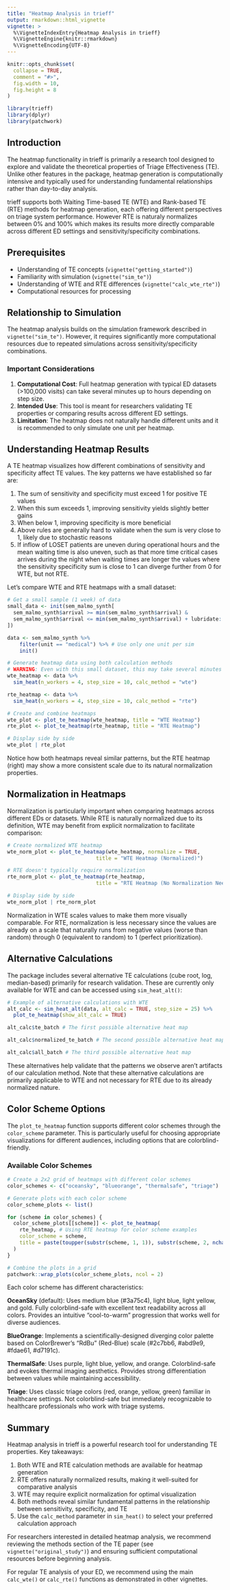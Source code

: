 ```yaml
---
title: "Heatmap Analysis in trieff"
output: rmarkdown::html_vignette
vignette: >
  %\VignetteIndexEntry{Heatmap Analysis in trieff}
  %\VignetteEngine{knitr::rmarkdown}
  %\VignetteEncoding{UTF-8}
---
```


```r
knitr::opts_chunk$set(
  collapse = TRUE,
  comment = "#>",
  fig.width = 10,
  fig.height = 8
)
```

```r
library(trieff)
library(dplyr)
library(patchwork)
```

## Introduction

The heatmap functionality in trieff is primarily a research tool designed to explore and validate the theoretical properties of Triage Effectiveness (TE). Unlike other features in the package, heatmap generation is computationally intensive and typically used for understanding fundamental relationships rather than day-to-day analysis.

trieff supports both Waiting Time-based TE (WTE) and Rank-based TE (RTE) methods for heatmap generation, each offering different perspectives on triage system performance. However RTE is naturaly normalizes between 0% and 100% which makes its results more directly comparable across different ED settings and sensitivity/specificity combinations.

## Prerequisites
- Understanding of TE concepts (`vignette("getting_started")`)
- Familiarity with simulation (`vignette("sim_te")`)
- Understanding of WTE and RTE differences (`vignette("calc_wte_rte")`)
- Computational resources for processing


## Relationship to Simulation
The heatmap analysis builds on the simulation framework described in `vignette("sim_te")`. However, it requires significantly more computational resources due to repeated simulations across sensitivity/specificity combinations.

### Important Considerations
1. **Computational Cost**: Full heatmap generation with typical ED datasets (>100,000 visits) can take several minutes up to hours depending on step size.
2. **Intended Use**: This tool is meant for researchers validating TE properties or comparing results across different ED settings.
3. **Limitation**: The heatmap does not naturally handle different units and it is recommended to only simulate one unit per heatmap.

## Understanding Heatmap Results

A TE heatmap visualizes how different combinations of sensitivity and specificity affect TE values. The key patterns we have established so far are:

1. The sum of sensitivity and specificity must exceed 1 for positive TE values
2. When this sum exceeds 1, improving sensitivity yields slightly better gains
3. When below 1, improving specificity is more beneficial
4. Above rules are generally hard to validate when the sum is very close to 1, likely due to stochastic reasons
5. If inflow of LOSET patients are uneven during operational hours and the mean waiting time is also uneven, such as that more time critical cases arrives during the night when waiting times are longer the values where the sensitivity specificity sum is close to 1 can diverge further from 0 for WTE, but not RTE.

Let's compare WTE and RTE heatmaps with a small dataset:

```r
# Get a small sample (1 week) of data
small_data <- init(sem_malmo_synth[
  sem_malmo_synth$arrival >= min(sem_malmo_synth$arrival) &
  sem_malmo_synth$arrival <= min(sem_malmo_synth$arrival) + lubridate::days(7),
])

data <- sem_malmo_synth %>%
    filter(unit == "medical") %>% # Use only one unit per sim
    init()

# Generate heatmap data using both calculation methods
# WARNING: Even with this small dataset, this may take several minutes
wte_heatmap <- data %>% 
  sim_heat(n_workers = 4, step_size = 10, calc_method = "wte")

rte_heatmap <- data %>% 
  sim_heat(n_workers = 4, step_size = 10, calc_method = "rte")

# Create and combine heatmaps
wte_plot <- plot_te_heatmap(wte_heatmap, title = "WTE Heatmap")
rte_plot <- plot_te_heatmap(rte_heatmap, title = "RTE Heatmap")

# Display side by side
wte_plot | rte_plot
```

Notice how both heatmaps reveal similar patterns, but the RTE heatmap (right) may show a more consistent scale due to its natural normalization properties.

## Normalization in Heatmaps

Normalization is particularly important when comparing heatmaps across different EDs or datasets. While RTE is naturally normalized due to its definition, WTE may benefit from explicit normalization to facilitate comparison:

```r
# Create normalized WTE heatmap
wte_norm_plot <- plot_te_heatmap(wte_heatmap, normalize = TRUE, 
                             title = "WTE Heatmap (Normalized)")

# RTE doesn't typically require normalization
rte_norm_plot <- plot_te_heatmap(rte_heatmap, 
                             title = "RTE Heatmap (No Normalization Needed)")

# Display side by side
wte_norm_plot | rte_norm_plot
```

Normalization in WTE scales values to make them more visually comparable. For RTE, normalization is less necessary since the values are already on a scale that naturally runs from negative values (worse than random) through 0 (equivalent to random) to 1 (perfect prioritization).

## Alternative Calculations

The package includes several alternative TE calculations (cube root, log, median-based) primarily for research validation. These are currently only available for WTE and can be accessed using `sim_heat_alt()`:

```r
# Example of alternative calculations with WTE
alt_calc <- sim_heat_alt(data, alt_calc = TRUE, step_size = 25) %>% 
  plot_te_heatmap(show_alt_calc = TRUE)

alt_calc$te_batch # The first possible alternative heat map
```

```r

alt_calc$normalized_te_batch # The second possible alternative heat map
```

```r

alt_calc$all_batch # The third possible alternative heat map
```

These alternatives help validate that the patterns we observe aren't artifacts of our calculation method. Note that these alternative calculations are primarily applicable to WTE and not necessary for RTE due to its already normalized nature.

## Color Scheme Options

The `plot_te_heatmap` function supports different color schemes through the `color_scheme` parameter. This is particularly useful for choosing appropriate visualizations for different audiences, including options that are colorblind-friendly.

### Available Color Schemes

```r
# Create a 2x2 grid of heatmaps with different color schemes
color_schemes <- c("oceansky", "blueorange", "thermalsafe", "triage")

# Generate plots with each color scheme
color_scheme_plots <- list()

for (scheme in color_schemes) {
  color_scheme_plots[[scheme]] <- plot_te_heatmap(
    rte_heatmap, # Using RTE heatmap for color scheme examples
    color_scheme = scheme,
    title = paste(toupper(substr(scheme, 1, 1)), substr(scheme, 2, nchar(scheme)), "Scheme", sep="")
  )
}

# Combine the plots in a grid
patchwork::wrap_plots(color_scheme_plots, ncol = 2)
```

Each color scheme has different characteristics:

**OceanSky** (default): Uses medium blue (#3a75c4), light blue, light yellow, and gold. Fully colorblind-safe with excellent text readability across all colors. Provides an intuitive "cool-to-warm" progression that works well for diverse audiences.

**BlueOrange**: Implements a scientifically-designed diverging color palette based on ColorBrewer's "RdBu" (Red-Blue) scale (#2c7bb6, #abd9e9, #fdae61, #d7191c). 

**ThermalSafe**: Uses purple, light blue, yellow, and orange. Colorblind-safe and evokes thermal imaging aesthetics. Provides strong differentiation between values while maintaining accessibility.

**Triage**: Uses classic triage colors (red, orange, yellow, green) familiar in healthcare settings. Not colorblind-safe but immediately recognizable to healthcare professionals who work with triage systems.


## Summary

Heatmap analysis in trieff is a powerful research tool for understanding TE properties. Key takeaways:

1. Both WTE and RTE calculation methods are available for heatmap generation
2. RTE offers naturally normalized results, making it well-suited for comparative analysis
3. WTE may require explicit normalization for optimal visualization
4. Both methods reveal similar fundamental patterns in the relationship between sensitivity, specificity, and TE
5. Use the `calc_method` parameter in `sim_heat()` to select your preferred calculation approach

For researchers interested in detailed heatmap analysis, we recommend reviewing the methods section of the TE paper (see `vignette("original_study")`) and ensuring sufficient computational resources before beginning analysis.

For regular TE analysis of your ED, we recommend using the main `calc_wte()` or `calc_rte()` functions as demonstrated in other vignettes.
